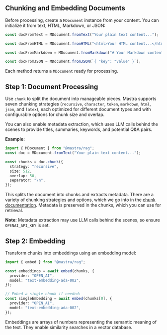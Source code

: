 ## Chunking and Embedding Documents

Before processing, create a `MDocument` instance from your content. You can initialize it from text, HTML, Markdown, or JSON:

```ts
const docFromText = MDocument.fromText("Your plain text content...");

const docFromHTML = MDocument.fromHTML("<html>Your HTML content...</html>");

const docFromMarkdown = MDocument.fromMarkdown("# Your Markdown content...");

const docFromJSON = MDocument.fromJSON(`{ "key": "value" }`);
```

Each method returns a `MDocument` ready for processing.

## Step 1: Document Processing

Use `chunk` to split the document into manageable pieces. Mastra supports seven chunking strategies (`recursive`, `character`, `token`, `markdown`, `html`, `json`, and `latex`), each optimized for different document types and with configurable options for chunk size and overlap.

You can also enable metadata extraction, which uses LLM calls behind the scenes to provide titles, summaries, keywords, and potential Q&A pairs.

**Example:**

```ts showLineNumbers copy
import { MDocument } from "@mastra/rag";
const doc = MDocument.fromText("Your plain text content...");

const chunks = doc.chunk({
  strategy: "recursive",
  size: 512,
  overlap: 50,
  separator: "\n",
});
```

This splits the document into chunks and extracts metadata. There are a variety of chunking strategies and options, which we go into in the [chunk documentation](/docs/reference/rag/chunk.mdx). Metadata is preserved in the chunks, which you can use for retrieval.

**Note:** Metadata extraction may use LLM calls behind the scenes, so ensure `OPENAI_API_KEY` is set.

## Step 2: Embedding

Transform chunks into embeddings using an embedding model:

```ts showLineNumbers copy
import { embed } from "@mastra/rag";

const embeddings = await embed(chunks, {
  provider: "OPEN_AI",
  model: "text-embedding-ada-002",
});

// Embed a single chunk if needed:
const singleEmbedding = await embed(chunks[0], {
  provider: "OPEN_AI",
  model: "text-embedding-ada-002",
});
```

Embeddings are arrays of numbers representing the semantic meaning of the text. They enable similarity searches in a vector database.

